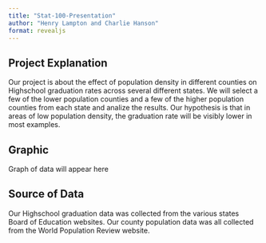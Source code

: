 ```yaml
---
title: "Stat-100-Presentation"
author: "Henry Lampton and Charlie Hanson"
format: revealjs
---
```


## Project Explanation

Our project is about the effect of population density in different counties on Highschool graduation rates across several different states. We will select a few of the lower population counties and a few of the higher population counties from each state and analize the results. Our hypothesis is that in areas of low population density, the graduation rate will be visibly lower in most examples.

## Graphic

Graph of data will appear here

## Source of Data

Our Highschool graduation data was collected from the various states Board of Education websites. Our county population data was all collected from the World Population Review website.
